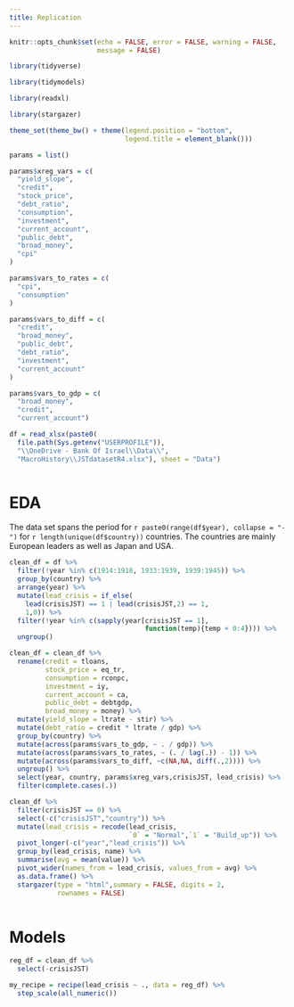 ```yaml
---
title: Replication
---
```


```r

knitr::opts_chunk$set(echo = FALSE, error = FALSE, warning = FALSE,
                      message = FALSE)

```


```r

library(tidyverse)

library(tidymodels)

library(readxl)

library(stargazer)

```


```r

theme_set(theme_bw() + theme(legend.position = "bottom",
                             legend.title = element_blank()))

```


```r

params = list()

params$xreg_vars = c(
  "yield_slope",
  "credit",
  "stock_price",
  "debt_ratio",
  "consumption",
  "investment",
  "current_account",
  "public_debt",
  "broad_money",
  "cpi"
)

params$vars_to_rates = c(
  "cpi",
  "consumption"
)

params$vars_to_diff = c(
  "credit",
  "broad_money",
  "public_debt",
  "debt_ratio",
  "investment",
  "current_account"
)

params$vars_to_gdp = c(
  "broad_money",
  "credit",
  "current_account")

```


```r

df = read_xlsx(paste0(
  file.path(Sys.getenv("USERPROFILE")),
  "\\OneDrive - Bank Of Israel\\Data\\",
  "MacroHistory\\JSTdatasetR4.xlsx"), sheet = "Data")



```

# EDA

The data set spans the period for `r paste0(range(df$year), collapse = "-")` for `r length(unique(df$country))` countries. The countries are mainly European leaders as well as Japan and USA.


```r


clean_df = df %>% 
  filter(!year %in% c(1914:1918, 1933:1939, 1939:1945)) %>% 
  group_by(country) %>% 
  arrange(year) %>% 
  mutate(lead_crisis = if_else(
    lead(crisisJST) == 1 | lead(crisisJST,2) == 1,
    1,0)) %>% 
  filter(!year %in% c(sapply(year[crisisJST == 1],
                                  function(temp){temp + 0:4}))) %>% 
  ungroup()

clean_df = clean_df %>% 
  rename(credit = tloans,
         stock_price = eq_tr,
         consumption = rconpc,
         investment = iy,
         current_account = ca,
         public_debt = debtgdp,
         broad_money = money) %>% 
  mutate(yield_slope = ltrate - stir) %>% 
  mutate(debt_ratio = credit * ltrate / gdp) %>% 
  group_by(country) %>% 
  mutate(across(params$vars_to_gdp, ~ . / gdp)) %>% 
  mutate(across(params$vars_to_rates, ~ (. / lag(.)) - 1)) %>% 
  mutate(across(params$vars_to_diff, ~c(NA,NA, diff(.,2)))) %>% 
  ungroup() %>% 
  select(year, country, params$xreg_vars,crisisJST, lead_crisis) %>% 
  filter(complete.cases(.))

```


```r

clean_df %>% 
  filter(crisisJST == 0) %>% 
  select(-c("crisisJST","country")) %>% 
  mutate(lead_crisis = recode(lead_crisis,
                              `0` = "Normal",`1` = "Build_up")) %>% 
  pivot_longer(-c("year","lead_crisis")) %>% 
  group_by(lead_crisis, name) %>% 
  summarise(avg = mean(value)) %>% 
  pivot_wider(names_from = lead_crisis, values_from = avg) %>%
  as.data.frame() %>% 
  stargazer(type = "html",summary = FALSE, digits = 2,
            rownames = FALSE)
  

```


# Models

```r

reg_df = clean_df %>% 
  select(-crisisJST)

my_recipe = recipe(lead_crisis ~ ., data = reg_df) %>% 
  step_scale(all_numeric())


```

